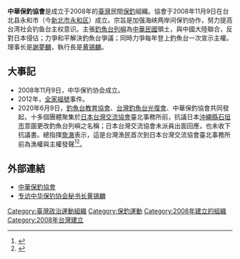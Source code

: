 {{noteTA|G1=钓鱼台}}
'''中華保釣協會'''是成立于2008年的[[臺灣|臺灣]]民間[[保釣運動|保釣]]組織。協會于2008年11月9日在台北县永和市（今[[新北市|新北市]][[永和区|永和区]]）成立。宗旨是加强海峡两岸间保钓协作，努力提高台湾社会钓鱼台主权意识。主張[[釣魚台列嶼|釣魚台列嶼]]為[[中華民國|中華民國]]領土，與中國大陸聯合，反對日本侵佔；力爭和平解決釣魚台爭議；同時力爭每年登上釣魚台一次宣示主權。理事长是[[謝夢麟|謝夢麟]]，執行長是[[黄锡麟|黄锡麟]]。

== 大事記 ==
*2008年11月9日，中华保钓协会成立。
*2012年，[[全家福號|全家福號]]事件。
*2020年6月9日，[[釣魚台教育協會|釣魚台教育協會]]、[[台灣釣魚台光復會|台灣釣魚台光復會]]、中華保釣協會共同發起，十多個團體聚集於[[日本台灣交流協會|日本台灣交流協會]]臺北事務所前，抗議日本[[沖繩縣|沖繩縣]][[石垣市|石垣市]]意圖更改釣魚台列嶼之名稱；日本台灣交流協會未派員出面回應，也未收下抗議書。總指揮[[詹澈|詹澈]]表示，這是台灣漁民首次到日本台灣交流協會臺北事務所前為漁權與主權發聲<ref>{{cite news|url=https://www.coolloud.org.tw/node/94431|author=張智琦|title=護主權漁權 民團抗議日本更名釣魚台|publisher=|work=苦勞網|date=2020-06-09|accessdate=2020-06-10|archive-date=2020-06-10|archive-url=https://web.archive.org/web/20200610114230/https://www.coolloud.org.tw/node/94431|dead-url=no}}</ref><ref>{{cite news|url=https://www.coolloud.org.tw/node/94439|author=釣魚台教育協會、臺灣釣魚臺光復會、中華保釣協會|title=【會後稿】抗議日本更改釣魚台列嶼名稱 三大保釣團體赴日本交流協會遞交抗議書　誓言重燃釣運之火，維護主權、保障漁權！|publisher=|work=苦勞網|date=2020-06-10|accessdate=2020-06-10|archive-date=2020-06-10|archive-url=https://web.archive.org/web/20200610112020/https://www.coolloud.org.tw/node/94439|dead-url=no}}</ref>。

== 外部連結 ==
{{commonscat|Chinese Association for Protecting the Diaoyutais}}
*[http://www.97119.org 中華保釣協會]{{Wayback|url=http://www.97119.org/ |date=20200519191735 }}
*[http://ihl.cankaoxiaoxi.com/2013/0425/199274.shtml 专访中华保钓协会秘书长黄锡麟]{{Wayback|url=http://ihl.cankaoxiaoxi.com/2013/0425/199274.shtml |date=20130501173024 }}

[[Category:臺灣政治運動組織|Category:臺灣政治運動組織]]
[[Category:保釣運動|Category:保釣運動]]
[[Category:2008年建立的組織|Category:2008年建立的組織]]
[[Category:2008年台灣建立|Category:2008年台灣建立]]
